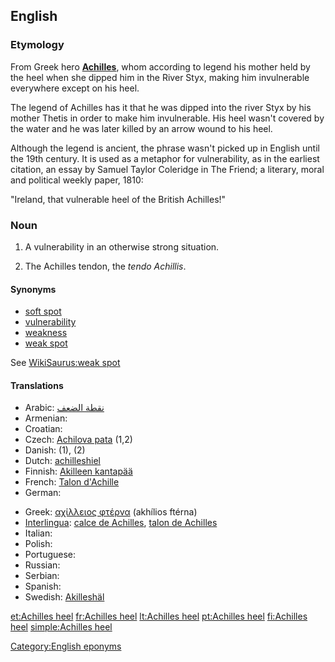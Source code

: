 ==English==
{{wikipedia}}

===Etymology===
From Greek hero '''[[Achilles]]''', whom according to legend his mother held by the heel when she dipped him in the River Styx, making him invulnerable everywhere except on his heel.

The legend of Achilles has it that he was dipped into the river Styx by his mother Thetis in order to make him invulnerable. His heel wasn't covered by the water and he was later killed by an arrow wound to his heel.

Although the legend is ancient, the phrase wasn't picked up in English until the 19th century. It is used as a metaphor for vulnerability, as in the earliest citation, an essay by Samuel Taylor Coleridge in The Friend; a literary, moral and political weekly paper, 1810:

"Ireland, that vulnerable heel of the British Achilles!"

===Noun===
{{en-noun|sg=[[Achilles]] [[heel]]}}

# A vulnerability in an otherwise strong situation.
# {{anatomy}} The Achilles tendon, the ''tendo Achillis''.

====Synonyms====
* [[soft spot]]
* [[vulnerability]]
* [[weakness]]
* [[weak spot]]

See [[WikiSaurus:weak spot]]

====Translations====
{{trans-top|vulnerability in an otherwise strong situation}}
* Arabic: [[نقطة الضعف]]
* Armenian: {{t-|hy|աքիլեսյան գարշապար|tr=ak’ilesyan garšapar}}
* Croatian: {{t-|hr|Ahilova peta|f}}
* Czech: [[Achilova pata]] {{f}} (1,2)
* Danish: {{t+|da|akilleshæl|c}} (1), {{t-|da|akillessene|c}} (2)
* Dutch: [[achilleshiel]]
* Finnish: [[Akilleen kantapää]]
* French: [[Talon d'Achille]]
* German: {{t+|de|Achillesferse|f}}
{{trans-mid}}
* Greek: [[αχίλλειος φτέρνα]] (akhílios ftérna) {{f}}
* [[Interlingua]]: [[calce de Achilles]], [[talon de Achilles]]
* Italian: {{t|it|tallone di Achille}}
* Polish: {{t+|pl|pięta Achillesa|f}}
* Portuguese: {{t+|pt|calcanhar de Aquiles|m}}
* Russian: {{t+|ru|Ахиллесова пята|f|tr=aχillésova p'atá}}
* Serbian: {{t|sr|Ахилова пета|f|tr=Ahilova peta|sc=Cyrl}}
* Spanish: {{t-|es|talón de Aquiles}}
* Swedish: [[Akilleshäl]] {{c}}
{{trans-bottom}}

[[Category:English eponyms]]

[[et:Achilles heel]]
[[fr:Achilles heel]]
[[lt:Achilles heel]]
[[pt:Achilles heel]]
[[fi:Achilles heel]]
[[simple:Achilles heel]]